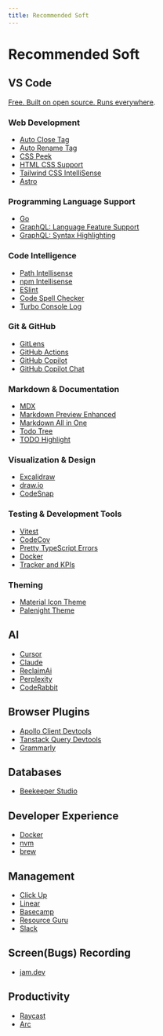 ```yaml
---
title: Recommended Soft
---
```


# Recommended Soft

## VS Code

[Free. Built on open source. Runs everywhere](https://code.visualstudio.com/).

### Web Development

- [Auto Close Tag](https://github.com/formulahendry/vscode-auto-close-tag)
- [Auto Rename Tag](https://github.com/formulahendry/vscode-auto-rename-tag)
- [CSS Peek](https://github.com/pranaygp/vscode-css-peek)
- [HTML CSS Support](https://github.com/ecmel/vscode-html-css)
- [Tailwind CSS IntelliSense](https://marketplace.visualstudio.com/items?itemName=bradlc.vscode-tailwindcss)
- [Astro](https://marketplace.visualstudio.com/items?itemName=astro-build.astro-vscode)

### Programming Language Support

- [Go](https://marketplace.visualstudio.com/items?itemName=golang.Go)
- [GraphQL: Language Feature Support](https://marketplace.visualstudio.com/items?itemName=GraphQL.vscode-graphql)
- [GraphQL: Syntax Highlighting](https://marketplace.visualstudio.com/items?itemName=GraphQL.vscode-graphql-syntax)

### Code Intelligence

- [Path Intellisense](https://github.com/ChristianKohler/PathIntellisense)
- [npm Intellisense](https://github.com/ChristianKohler/NpmIntellisense)
- [ESlint](https://github.com/Microsoft/vscode-eslint)
- [Code Spell Checker](https://github.com/streetsidesoftware/vscode-spell-checker)
- [Turbo Console Log](https://marketplace.visualstudio.com/items?itemName=ChakrounAnas.turbo-console-log)

### Git & GitHub

- [GitLens](https://github.com/gitkraken/vscode-gitlens)
- [GitHub Actions](https://marketplace.visualstudio.com/items?itemName=GitHub.vscode-github-actions)
- [GitHub Copilot](https://marketplace.visualstudio.com/items?itemName=GitHub.copilot)
- [GitHub Copilot Chat](https://marketplace.visualstudio.com/items?itemName=GitHub.copilot-chat)

### Markdown & Documentation

- [MDX](https://marketplace.visualstudio.com/items?itemName=unifiedjs.vscode-mdx)
- [Markdown Preview Enhanced](https://github.com/shd101wyy/vscode-markdown-preview-enhanced)
- [Markdown All in One](https://github.com/yzhang-gh/vscode-markdown)
- [Todo Tree](https://github.com/Gruntfuggly/todo-tree)
- [TODO Highlight](https://github.com/wayou/vscode-todo-highlight.git)

### Visualization & Design

- [Excalidraw](https://github.com/excalidraw/excalidraw-vscode)
- [draw.io](https://github.com/hediet/vscode-drawio)
- [CodeSnap](https://marketplace.visualstudio.com/items?itemName=adpyke.codesnap)

### Testing & Development Tools

- [Vitest](https://github.com/vitest-dev/vscode)
- [CodeCov](https://marketplace.visualstudio.com/items?itemName=codecov.codecov)
- [Pretty TypeScript Errors](https://github.com/yoavbls/pretty-ts-errors)
- [Docker](https://code.visualstudio.com/docs/containers/overview)
- [Tracker and KPIs](https://www.software.com)

### Theming

- [Material Icon Theme](https://github.com/PKief/vscode-material-icon-theme)
- [Palenight Theme](https://github.com/whizkydee/vscode-palenight-theme)

## AI

- [Cursor](https://www.cursor.com/)
- [Claude](https://claude.ai)
- [ReclaimAi](https://reclaim.ai/)
- [Perplexity](https://www.perplexity.ai)
- [CodeRabbit](https://www.coderabbit.ai)

## Browser Plugins

- [Apollo Client Devtools](https://chrome.google.com/webstore/detail/apollo-client-developer-t/jdkknkkbebbapilgoeccciglkfbmbnfm)
- [Tanstack Query Devtools](https://tanstack.com/query/latest/docs/framework/react/devtools)
- [Grammarly](https://www.google.com/aclk?sa=l&ai=DChcSEwim992Q8aaDAxVwlYMHHd9WA-IYABAAGgJlZg&ase=2&gclid=CjwKCAiAp5qsBhAPEiwAP0qeJv2s6QRo5ZyhIgAbWmGoXDFU-3pLzTZ6N5QWNa7GOAFnglSxv9B0EBoCGcQQAvD_BwE&sig=AOD64_1XYVnrFelh-p8UfxrsQXAuwDwPPA&q&nis=4&adurl&ved=2ahUKEwi399aQ8aaDAxX6Q_EDHZ9-Ac0Q0Qx6BAgFEAE)

## Databases

- [Beekeeper Studio](https://www.beekeeperstudio.io/)

## Developer Experience

- [Docker](https://www.docker.com/)
- [nvm](https://github.com/nvm-sh/nvm)
- [brew](https://brew.sh/)

## Management

- [Click Up](https://clickup.com/?utm_source=google&utm_medium=cpc&utm_campaign=gs_cpc_em_nnc_brand_trial_all-devices_troas_lp_x_all-departments_x_brand&utm_content=all-countries_kw-target_text_all-industries_all-features_all-use-cases_clickup_exact&utm_term=e_clickup&utm_creative=651395810831_BrandChampion-03072023_rsa&utm_custom1=&utm_custom2=&gad_source=1&gclid=CjwKCAiAp5qsBhAPEiwAP0qeJtfN_G9udOSwSQ9yAK-eaEQeJ_wINTEc4yqb0OHaV6UJptnHVgBmVBoCjxYQAvD_BwE)
- [Linear](https://linear.app/homepage)
- [Basecamp](https://basecamp.com/)
- [Resource Guru](https://resourceguruapp.com/)
- [Slack](https://slack.com/intl/en-gb/)

## Screen(Bugs) Recording

- [jam.dev](https://jam.dev/)

## Productivity

- [Raycast](https://www.raycast.com)
- [Arc](https://arc.net)
